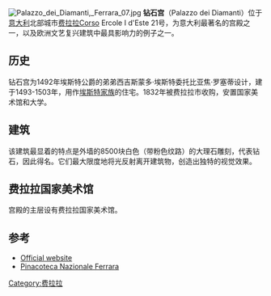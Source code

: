 {{Otheruses|subject=意大利宮殿|other=同名美國科幻電影|鑽石宮 (1973年電影)}}
[[Image:Palazzo_dei_Diamanti,_Ferrara_07.jpg|thumb]]
'''钻石宫'''（Palazzo dei Diamanti）位于[[意大利|意大利]]北部城市[[费拉拉|费拉拉]]Corso Ercole I d'Este 21号，为意大利最著名的宫殿之一，以及欧洲文艺复兴建筑中最具影响力的例子之一。

==历史==
钻石宫为1492年埃斯特公爵的弟弟西吉斯蒙多·埃斯特委托比亚焦·罗塞蒂设计，建于1493-1503年，用作[[埃斯特家族|埃斯特家族]]的住宅。1832年被费拉拉市收购，安置国家美术馆和大学。

==建筑==
该建筑最显着的特点是外墙的8500块白色（带粉色纹路）的大理石雕刻，代表钻石，因此得名。它们最大限度地将光反射离开建筑物，创造出独特的视觉效果。

==费拉拉国家美术馆==
宫殿的主层设有费拉拉国家美术馆。
 
==参考==
{{Commons category|Palazzo dei Diamanti (Ferrara)}}
*[http://www.palazzodiamanti.it Official website] {{Wayback|url=http://www.palazzodiamanti.it/ |date=20210419100704 }}
*[http://www.gallerie-estensi.beniculturali.it/pinacoteca-nazionale/ Pinacoteca Nazionale Ferrara] {{Wayback|url=http://www.gallerie-estensi.beniculturali.it/pinacoteca-nazionale/ |date=20210505235300 }}
{{Landmarks of Emilia-Romagna}}
{{coord|44.84208|N|11.62106|E|source:placeopedia|display=title}}
[[Category:费拉拉|Category:费拉拉]]